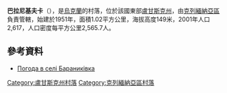 {{coord|49|13|38|N|38|18|17|E|scale:100000|display=title}}

'''巴拉尼基夫卡'''（{{lang-uk|Бараниківка}}），是[[烏克蘭|烏克蘭]]的村落，位於該國東部[[盧甘斯克州|盧甘斯克州]]，由[[克列緬納亞區|克列緬納亞區]]負責管轄，始建於1951年，面積1.02平方公里，海拔高度149米，2001年人口2,617，人口密度每平方公里2,565.7人。

==參考資料==
* [http://weather.in.ua/ua/lyganskaja/649 Погода в селі Бараниківка] {{Wayback|url=http://weather.in.ua/ua/lyganskaja/649 |date=20160305092057 }}

{{DEFAULTSORT:Бараниківка}}
[[Category:盧甘斯克州村落|Category:盧甘斯克州村落]]
[[Category:克列緬納亞區村落|Category:克列緬納亞區村落]]


{{Luhansk-geo-stub}}